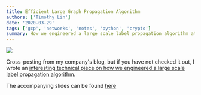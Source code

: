 ```yaml
---
title: Efficient Large Graph Propagation Algorithm
authors: ['Timothy Lin']
date: '2020-03-29'
tags: ['gcp', 'networks', 'notes', 'python', 'crypto']
summary: How we engineered a large scale label propagation algorithm at Cylynx
---
```


![](/large-graph-analytics/images/propagate.png)

Cross-posting from my company's blog, but if you have not checked it out, I wrote an [interesting technical piece on how we engineered a large scale label propagation algorithm](https://www.cylynx.io/blog/efficient-large-graph-label-propagation-algorithm).

The accompanying slides can be found [here](https://www.timlrx.com/large-graph-analytics/index.html)
